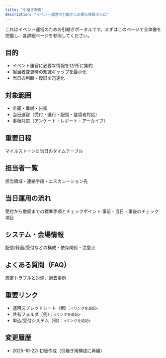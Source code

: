 ```yaml
---
title: "引継ぎ概要"
description: "イベント運営の引継ぎに必要な情報の入口"
---
```


<Info>
  これはイベント運営のための引継ぎポータルです。まずはこのページで全体像を把握し、各詳細ページを参照してください。
</Info>

## 目的

- イベント運営に必要な情報を1か所に集約
- 担当者変更時の知識ギャップを最小化
- 当日の判断・復旧を迅速化

## 対象範囲

- 企画・準備・告知
- 当日運営（受付・進行・配信・登壇者対応）
- 事後対応（アンケート・レポート・アーカイブ）

## 重要日程

<Card icon="calendar-days" title="スケジュール" href="/handover/schedule">
  マイルストーンと当日のタイムテーブル
</Card>

## 担当者一覧

<Card icon="address-book" title="連絡先" href="/handover/contacts">
  担当領域・連絡手段・エスカレーション先
</Card>

## 当日運用の流れ

<Columns cols={2}>
  <Card title="運用手順（Runbook）" icon="list-check" href="/handover/runbook">
    受付から撤収までの標準手順とチェックポイント
  </Card>
  <Card title="チェックリスト" icon="square-check" href="/handover/checklist">
    事前・当日・事後のチェック項目
  </Card>
</Columns>

## システム・会場情報

<Card icon="server" title="システム情報" href="/handover/system-overview">
  配信/録画/受付などの構成・依存関係・注意点
</Card>

## よくある質問（FAQ）

<Card icon="circle-question" title="FAQ" href="/handover/faq">
  想定トラブルと対処、過去事例
</Card>

## 重要リンク

- 運用スプレッドシート（例）：`<リンクを追記>`
- 共有フォルダ（例）：`<リンクを追記>`
- 申込/受付システム（例）：`<リンクを追記>`

## 変更履歴

- 2025-10-22: 初版作成（引継ぎ用構成に再編）
